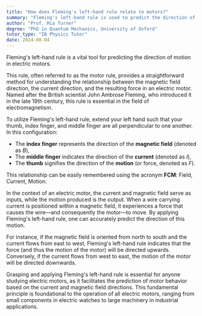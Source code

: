 ```yaml
---
title: "How does Fleming's left-hand rule relate to motors?"
summary: "Fleming's left-hand rule is used to predict the direction of motion in electric motors."
author: "Prof. Mia Turner"
degree: "PhD in Quantum Mechanics, University of Oxford"
tutor_type: "IB Physics Tutor"
date: 2024-08-04
---
```


Fleming's left-hand rule is a vital tool for predicting the direction of motion in electric motors.

This rule, often referred to as the motor rule, provides a straightforward method for understanding the relationship between the magnetic field direction, the current direction, and the resulting force in an electric motor. Named after the British scientist John Ambrose Fleming, who introduced it in the late 19th century, this rule is essential in the field of electromagnetism.

To utilize Fleming's left-hand rule, extend your left hand such that your thumb, index finger, and middle finger are all perpendicular to one another. In this configuration:
- The **index finger** represents the direction of the **magnetic field** (denoted as $B$),
- The **middle finger** indicates the direction of the **current** (denoted as $I$),
- The **thumb** signifies the direction of the **motion** (or force, denoted as $F$).

This relationship can be easily remembered using the acronym **FCM**: Field, Current, Motion.

In the context of an electric motor, the current and magnetic field serve as inputs, while the motion produced is the output. When a wire carrying current is positioned within a magnetic field, it experiences a force that causes the wire—and consequently the motor—to move. By applying Fleming's left-hand rule, one can accurately predict the direction of this motion.

For instance, if the magnetic field is oriented from north to south and the current flows from east to west, Fleming's left-hand rule indicates that the force (and thus the motion of the motor) will be directed upwards. Conversely, if the current flows from west to east, the motion of the motor will be directed downwards.

Grasping and applying Fleming's left-hand rule is essential for anyone studying electric motors, as it facilitates the prediction of motor behavior based on the current and magnetic field directions. This fundamental principle is foundational to the operation of all electric motors, ranging from small components in electric watches to large machinery in industrial applications.
    